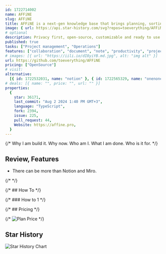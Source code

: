 ```yaml
---
id: 1722714002
name: AFFiNE
slug: AFFiNE
title: AFFiNE is a next-gen knowledge base that brings planning, sorting and creating all together.
image: { url: https://api.star-history.com/svg?repos=toeverything/AFFiNE }
# optional
description: Privacy first, open-source, customizable and ready to use. electron, editor, markdown, rust, app, wiki, notes, table, rust-language, workspace, whiteboard, tableview, rust-lang, crdt, knowledge-base, notion, miro, notion-alternative,  ,
published: true
tasks: ["Project management", "Operations"]
features: ["collaboration", "document", "note", "productivity", "project"]
# images: [{ url: "https://iili.io/dI8yiYB.md.jpg", alt: "img alt" }]
url: https://github.com/toeverything/AFFiNE
pricing: ["OpenSource"]
# visit:
alternative:
  [{ id: 1722532031, name: "notion" }, { id: 1722565329, name: "onenone" }]
# deals: [{ name: "", price: "", url: "" }]
properties:
  {
    star: 36171,
    last_commit: "Aug 2 2024 1:40 PM GMT+3",
    language: "TypeScript",
    fork: 2394,
    issue: 225,
    pull_request: 44,
    Website: https://affine.pro,
  }
---
```


{/* Why I am build it. Why now. Who am I. What I am done. Who is it for. */}

## Review, Features

- There can be more than Notion and Miro.

{/* <DetailYoutube videoId="" startTime={0} /> */}

{/* ## How To */}

{/* ### How to 1 */}

{/* ## Pricing */}

{/* <Img src="" alt="Plan Price" /> */}

## Star History

![Star History Chart](https://api.star-history.com/svg?repos=toeverything/AFFiNE)
